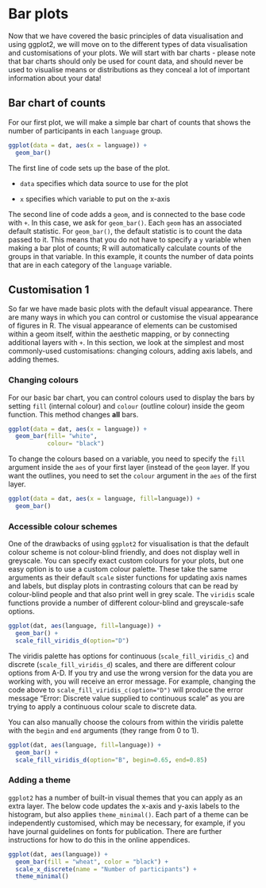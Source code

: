 # Bar plots

Now that we have covered the basic principles of data visualisation and using ggplot2, we will move on to the different types of data visualisation and customisations of your plots. We will start with bar charts - please note that bar charts should only be used for count data, and should never be used to visualise means or distributions as they conceal a lot of important information about your data! 

## Bar chart of counts

For our first plot, we will make a simple bar chart of counts that shows the number of participants in each `language` group.

```r
ggplot(data = dat, aes(x = language)) +
  geom_bar()
```

The first line of code sets up the base of the plot.

-   `data` specifies which data source to use for the plot

-   `x` specifies which variable to put on the x-axis

The second line of code adds a `geom`, and is connected to the base code with `+`. In this case, we ask for `geom_bar()`. Each `geom` has an associated default statistic. For `geom_bar()`, the default statistic is to count the data passed to it. This means that you do not have to specify a `y` variable when making a bar plot of counts; R will automatically calculate counts of the groups in that variable. In this example, it counts the number of data points that are in each category of the `language` variable.

## Customisation 1

So far we have made basic plots with the default visual appearance. There are many ways in which you can control or customise the visual appearance of figures in R. The visual appearance of elements can be customised within a geom itself, within the aesthetic mapping, or by connecting additional layers with `+`. In this section, we look at the simplest and most commonly-used customisations: changing colours, adding axis labels, and adding themes.

### Changing colours

For our basic bar chart, you can control colours used to display the bars by setting `fill` (internal colour)  and `colour` (outline colour) inside the geom function. This method changes **all** bars.

```r
ggplot(data = dat, aes(x = language)) +
  geom_bar(fill= "white",
           colour= "black")
```

To change the colours based on a variable, you need to specify the `fill` argument inside the `aes` of your first layer (instead of the `geom` layer. If you want the outlines, you need to set the `colour` argument in the `aes` of the first layer.

```r
ggplot(data = dat, aes(x = language, fill=language)) +
  geom_bar()
```

### Accessible colour schemes

One of the drawbacks of using `ggplot2` for visualisation is that the default colour scheme is not colour-blind friendly, and does not display well in greyscale. You can specify exact custom colours for your plots, but one easy option is to use a custom colour palette. These take the same arguments as their default `scale` sister functions for updating axis names and labels, but display plots in contrasting colours that can be read by colour-blind people and that also print well in grey scale. The `viridis` scale functions provide a number of different colour-blind and greyscale-safe options.

```r

ggplot(dat, aes(language, fill=language)) +
  geom_bar() +
  scale_fill_viridis_d(option="D")

```

The viridis palette has options for continuous (`scale_fill_viridis_c`) and discrete (`scale_fill_viridis_d`) scales, and there are different colour options from A-D. If you try and use the wrong version for the data you are working with, you will receive an error message. For example, changing the code above to `scale_fill_viridis_c(option="D")` will produce the error message "Error: Discrete value supplied to continuous scale" as you are trying to apply a continuous colour scale to discrete data. 
 
You can also manually choose the colours from within the viridis palette with the `begin` and `end` arguments (they range from 0 to 1). 

```r

ggplot(dat, aes(language, fill=language)) +
  geom_bar() +
  scale_fill_viridis_d(option="B", begin=0.65, end=0.85)

```

### Adding a theme

`ggplot2` has a number of built-in visual themes that you can apply as an extra layer. The below code updates the x-axis and y-axis labels to the histogram, but also applies `theme_minimal()`. Each part of a theme can be independently customised, which may be necessary, for example, if you have journal guidelines on fonts for publication. There are further instructions for how to do this in the online appendices.

```r
ggplot(dat, aes(language)) +
  geom_bar(fill = "wheat", color = "black") +
  scale_x_discrete(name = "Number of participants") +
  theme_minimal()
```
